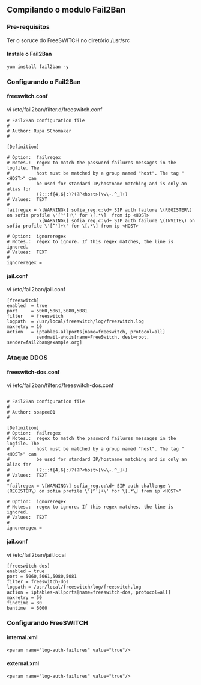 == Compilando o modulo Fail2Ban ==
=== Pre-requisitos ===

Ter o soruce do FreeSWITCH no diretório /usr/src
==== Instale o Fail2Ban ====

<pre>
yum install fail2ban -y 
</pre>

=== Configurando o Fail2Ban ===
====freeswitch.conf====

vi /etc/fail2ban/filter.d/freeswitch.conf

<pre>
# Fail2Ban configuration file
#
# Author: Rupa SChomaker
#

[Definition]

# Option:  failregex
# Notes.:  regex to match the password failures messages in the logfile. The
#          host must be matched by a group named "host". The tag "<HOST>" can
#          be used for standard IP/hostname matching and is only an alias for
#          (?:::f{4,6}:)?(?P<host>[\w\-.^_]+)
# Values:  TEXT
#
failregex = \[WARNING\] sofia_reg.c:\d+ SIP auth failure \(REGISTER\) on sofia profile \'[^']+\' for \[.*\]  from ip <HOST>
            \[WARNING\] sofia_reg.c:\d+ SIP auth failure \(INVITE\) on sofia profile \'[^']+\' for \[.*\] from ip <HOST>

# Option:  ignoreregex
# Notes.:  regex to ignore. If this regex matches, the line is ignored.
# Values:  TEXT
#
ignoreregex =
</pre>

====jail.conf====

vi /etc/fail2ban/jail.conf

<pre>
[freeswitch]
enabled  = true
port     = 5060,5061,5080,5081
filter   = freeswitch
logpath  = /usr/local/freeswitch/log/freeswitch.log
maxretry = 10
action   = iptables-allports[name=freeswitch, protocol=all]
           sendmail-whois[name=FreeSwitch, dest=root, sender=fail2ban@example.org]
</pre>

=== Ataque DDOS ===
====freeswitch-dos.conf====

vi /etc/fail2ban/filter.d/freeswitch-dos.conf

<pre>

# Fail2Ban configuration file
#
# Author: soapee01
#

[Definition]
# Option:  failregex
# Notes.:  regex to match the password failures messages in the logfile. The
#          host must be matched by a group named "host". The tag "<HOST>" can
#          be used for standard IP/hostname matching and is only an alias for
#          (?:::f{4,6}:)?(?P<host>[\w\-.^_]+)
# Values:  TEXT
#
"failregex = \[WARNING\] sofia_reg.c:\d+ SIP auth challenge \(REGISTER\) on sofia profile \'[^']+\' for \[.*\] from ip <HOST>"

# Option:  ignoreregex
# Notes.:  regex to ignore. If this regex matches, the line is ignored.
# Values:  TEXT
#
ignoreregex =

</pre>

====jail.conf====

vi /etc/fail2ban/jail.local

<pre>
[freeswitch-dos]
enabled = true
port = 5060,5061,5080,5081
filter = freeswitch-dos
logpath = /usr/local/freeswitch/log/freeswitch.log
action = iptables-allports[name=freeswitch-dos, protocol=all]
maxretry = 50
findtime = 30
bantime  = 6000
</pre>

=== Configurando FreeSWITCH ===
====internal.xml====
<pre>
<param name="log-auth-failures" value="true"/>
</pre>
====external.xml====
<pre>
<param name="log-auth-failures" value="true"/>
</pre>